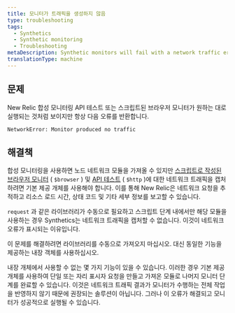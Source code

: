 ```yaml
---
title: 모니터가 트래픽을 생성하지 않음
type: troubleshooting
tags:
  - Synthetics
  - Synthetic monitoring
  - Troubleshooting
metaDescription: Synthetic monitors will fail with a network traffic error if you do not use the built-in objects for your script.
translationType: machine
---
```


## 문제

New Relic 합성 모니터링 API 테스트 또는 스크립트된 브라우저 모니터가 원하는 대로 실행되는 것처럼 보이지만 항상 다음 오류를 반환합니다.

`NetworkError: Monitor produced no traffic`

## 해결책

합성 모니터링을 사용하면 노드 네트워크 모듈을 가져올 수 있지만 [스크립트로 작성된 브라우저 모니터](/docs/synthetics/new-relic-synthetics/scripting-monitors/writing-scripted-browsers) ( `$browser` ) 및 [API 테스트](/docs/synthetics/new-relic-synthetics/scripting-monitors/write-api-tests) ( `$http` )에 대한 네트워크 트래픽을 캡처하려면 기본 제공 개체를 사용해야 합니다. 이를 통해 New Relic은 네트워크 요청을 추적하고 리소스 로드 시간, 상태 코드 및 기타 세부 정보를 보고할 수 있습니다.

`request` 과 같은 라이브러리가 수동으로 필요하고 스크립트 단계 내에서만 해당 모듈을 사용하는 경우 Synthetics는 네트워크 트래픽을 캡처할 수 없습니다. 이것이 네트워크 오류가 표시되는 이유입니다.

이 문제를 해결하려면 라이브러리를 수동으로 가져오지 마십시오. 대신 동일한 기능을 제공하는 내장 객체를 사용하십시오.

내장 개체에서 사용할 수 없는 몇 가지 기능이 있을 수 있습니다. 이러한 경우 기본 제공 개체를 사용하여 단일 또는 자리 표시자 요청을 만들고 가져온 모듈로 나머지 모니터 단계를 완료할 수 있습니다. 이것은 네트워크 트래픽 결과가 모니터가 수행하는 전체 작업을 반영하지 않기 때문에 권장되는 솔루션이 아닙니다. 그러나 이 오류가 해결되고 모니터가 성공적으로 실행될 수 있습니다.
